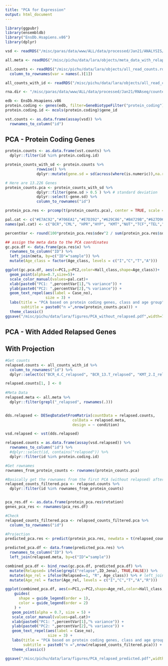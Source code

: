 ```yaml
---
title: "PCA for Expression"
output: html_document
---
```

```r
library(ggpubr)
library(ensembldb)
library("EnsDb.Hsapiens.v86")
library(dplyr)

```

```r
vsd <- readRDS("/misc/paras/data/www/ALL/data/processed/Jan21/ANALYSIS/RNA_seq/counts.all.genes.vsd.rds")

all.meta <- readRDS("/misc/pichu/data/lara/objects/meta_data_with_relapsed.rds")

all.counts <- readRDS("/misc/pichu/data/lara/objects/all_read_counts.rds") %>%
  column_to_rownames(var = names(.)[1])

all_counts_with_id <- readRDS("/misc/pichu/data/lara/objects/all_read_counts.rds")

rna.dir <- "/misc/paras/data/www/ALL/data/processed/Jan21/RNAseq/counted/segemehl"

edb <- EnsDb.Hsapiens.v86
protein.coding <- genes(edb, filter=GeneBiotypeFilter("protein_coding"))
protein.coding.id <- mcols(protein.coding)$gene_id
```

```r
vst.counts <- as.data.frame(assay(vsd)) %>%
  rownames_to_column("id")
```

## PCA - Protein Coding Genes

```r
protein.counts <- as.data.frame(vst.counts) %>%
  dplyr::filter(id %in% protein.coding.id)

protein_counts_with_sd <- protein.counts %>%
              rowwise() %>% 
              dplyr::mutate(gene.sd = sd(across(where(is.numeric)),na.rm=T)) 

# Here are 13.226 Genes
protein_counts.pca <- protein_counts_with_sd %>%
              dplyr::filter(gene.sd > 0.5 ) %>% # standard deviation
              dplyr::select(-gene.sd) %>%
              column_to_rownames("id")

protein_pca.res <- prcomp(t(protein_counts.pca), center = TRUE, scale = TRUE)

pal.cat <- c("#E7AC92","#706EA1","#E7D392","#629C86","#B4729B","#627D96","#CEDE8C","#263056","#FF7061")
names(pal.cat) <- c("BCR","CML", "HPR","HYP", "KMT","NUT","TCF","TEL","DNMT3B")

percentVar <- round(100*protein_pca.res$sdev^2 / sum(protein_pca.res$sdev^2),1)

## assign the meta data to the PCA coordinates
gc.pca.df <- data.frame(pca.res$x) %>%
  rownames_to_column("ID") %>%
  left_join(meta, by=c("ID"="sample")) %>%
  mutate(Age_class = factor(Age_class, levels = c("I","C","T","A")))

ggplot(gc.pca.df, aes(x=PC1,y=PC2,color=Hall_class,shape=Age_class))+
  geom_point(alpha=0.7,size=5)+
  scale_color_manual(values=pal.cat)+
  xlab(paste0("PC1: ",percentVar[1],"% variance")) +
  ylab(paste0("PC2: ",percentVar[2],"% variance")) + 
  geom_text_repel(aes(label = Case_no),
                  size = 3) +
  labs(title = "PCA based on protein coding genes, class and age group",
       subtitle = paste0("n =",nrow(protein_counts.pca))) +
  theme_classic()
ggsave("/misc/pichu/data/lara/figures/PCA_without_relapsed.pdf",width=7, height=5)
```

## PCA - With Added Relapsed Genes

## With Projection

```r
#Get counts
relapsed.counts <- all_counts_with_id %>%
  column_to_rownames("id") %>%
  dplyr::select(c("BCR_4.C_relapsed", "BCR_13.T_relapsed", "KMT_2.I_relapsed", "KMT_4.I_relapsed"))

relapsed.counts[1, ] <- 0
  
#Meta Data
relapsed.meta <- all.meta %>%
  dplyr::filter(grepl("_relapsed", rownames(.)))


dds.relapsed <- DESeqDataSetFromMatrix(countData = relapsed.counts,
                              colData = relapsed.meta,
                              design = ~ condition)

vsd.relapsed <- vst(dds.relapsed)

relapsed.counts = as.data.frame(assay(vsd.relapsed)) %>%
  rownames_to_column("id") %>%
  #dplyr::select(id, contains("relapsed")) %>%
  dplyr::filter(id %in% protein.coding.id)

#Get rownames
rownames_from_protein_counts <- rownames(protein_counts.pca)

#Basically get the rownames from the first PCA (without relapsed) after the SD filter
relapsed_counts_filtered.pca <- relapsed.counts %>%
  dplyr::filter(id %in% rownames_from_protein_counts)


pca_res.df <- as.data.frame(protein_pca.res$rotation)
genes_pca_res <- rownames(pca_res.df)

#Check
relapsed_counts_filtered.pca <- relapsed_counts_filtered.pca %>% 
  column_to_rownames("id")

#Projection
predicted_pca.res <- predict(protein_pca.res, newdata = t(relapsed_counts_filtered.pca))
```

```r

predicted_pca.df <- data.frame(predicted_pca.res) %>%
  rownames_to_column("ID") %>%
  left_join(relapsed.meta, by=c("ID"="sample"))

combined_pca.df <- bind_rows(gc.pca.df, predicted_pca.df) %>%
  mutate(Relapsed= ifelse(grepl("relapse",ID_Jena), TRUE,FALSE)) %>%
  mutate(Age_rel = ifelse(Relapsed==1, "R", Age_class)) %>% # left_join(meta.re, by = c("ID" = "sample"))
  mutate(Age_rel = factor(Age_rel, levels = c("I","C","T","A","R")))

ggplot(combined_pca.df, aes(x=PC1,y=PC2,shape=Age_rel,color=Hall_class,)) +
    guides(
      shape = guide_legend(order = 1),
      color = guide_legend(order = 2)
    ) +
   geom_point(alpha = 0.7, size = 5) +
   scale_color_manual(values=pal.cat)+
   xlab(paste0("PC1: ",percentVar[1],"% variance")) +
   ylab(paste0("PC2: ",percentVar[2],"% variance")) + 
   geom_text_repel(aes(label = Case_no),
                   size = 3) +
   labs(title = "PCA based on protein coding genes, class and age group + relapse samples",
        subtitle = paste0("n =",nrow(relapsed_counts_filtered.pca))) +
   theme_classic()

ggsave("/misc/pichu/data/lara/figures/PCA_relapsed_predicted.pdf",width=7, height=5)


```

